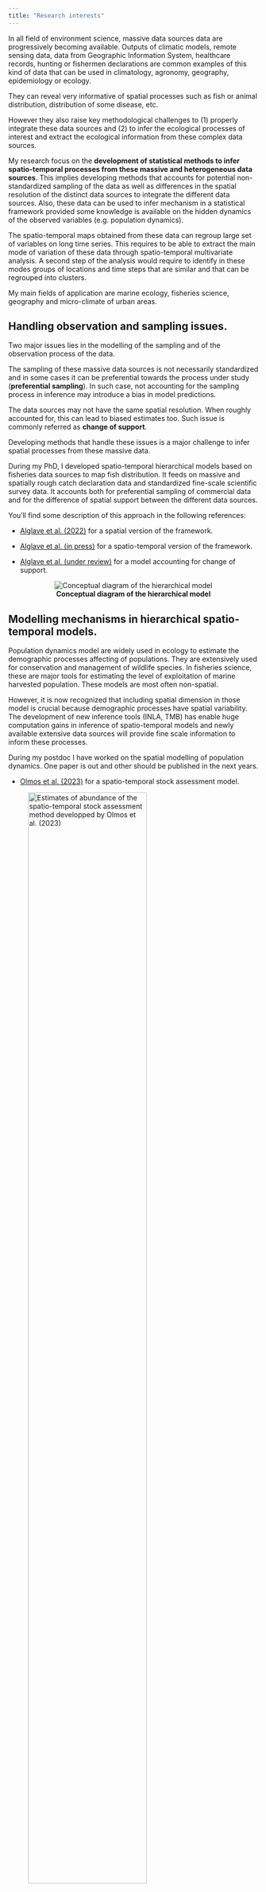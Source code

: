 ```yaml
---
title: "Research interests"
---
```


<!-- Linking statistical methods and field of applications in environment. -->

In all field of environment science, massive data sources data are progressively becoming available. Outputs of climatic models, remote sensing data, data from Geographic Information System, healthcare records, hunting or fishermen declarations are common examples of this kind of data that can be used in climatology, agronomy, geography, epidemiology or ecology.

They can reveal very informative of spatial processes such as fish or animal distribution, distribution of some disease, etc. 

However they also raise key methodological challenges to (1) properly integrate these data sources and (2) to infer the ecological processes of interest and extract the ecological information from these complex data sources.

My research focus on the **development of statistical methods to infer spatio-temporal processes from these massive and heterogeneous data sources**. This implies developing methods that accounts for potential non-standardized sampling of the data as well as differences in the spatial resolution of the distinct data sources to integrate the different data sources. Also, these data can be used to infer mechanism in a statistical framework provided some knowledge is available on the hidden dynamics of the observed variables (e.g. population dynamics).

The spatio-temporal maps obtained from these data can regroup large set of variables on long time series. This requires to be able to extract the main mode of variation of these data through spatio-temporal multivariate analysis. A second step of the analysis would require to identify in these modes groups of locations and time steps that are similar and that can be regrouped into clusters.

My main fields of application are marine ecology, fisheries science, geography and micro-climate of urban areas.


## Handling observation and sampling issues.

Two major issues lies in the modelling of the sampling and of the observation process of the data.

The sampling of these massive data sources is not necessarily standardized and in some cases it can be preferential towards the process under study (**preferential sampling**). In such case, not accounting for the sampling process in inference may introduce a bias in model predictions.

The data sources may not have the same spatial resolution. When roughly accounted for, this can lead to biased estimates too. Such issue is commonly referred as **change of support**.

Developing methods that handle these issues is a major challenge to infer spatial processes from these massive data.

During my PhD, I developed spatio-temporal hierarchical models based on fisheries data sources to map fish distribution. It feeds on massive and spatially rough catch declaration data and standardized fine-scale scientific survey data. It accounts both for preferential sampling of commercial data and for the difference of spatial support between the different data sources.

You'll find some description of this approach in the following references:

- <a href="https://doi.org/10.1093/icesjms/fsac032">Alglave et al. (2022)</a> for a spatial version of the framework.

- <a href="https://hal.archives-ouvertes.fr/hal-03674691/">Alglave et al. (in press)</a> for a spatio-temporal version of the framework.

- <a href="https://hal.archives-ouvertes.fr/hal-03878990">Alglave et al. (under review)</a> for a model accounting for change of support.

<center>
![**Conceptual diagram of the hierarchical model**](ressource/images/conceptual_framework.png)
</center>


## Modelling mechanisms in hierarchical spatio-temporal models.

Population dynamics model are widely used in ecology to estimate the demographic processes affecting of populations. They are extensively used for conservation and management of wildlife species. In fisheries science, these are major tools for estimating the level of exploitation of marine harvested population. These models are most often non-spatial.

However, it is now recognized that including spatial dimension in those model is crucial because demographic processes have spatial variability. The development of new inference tools (INLA, TMB) has enable huge computation gains in inference of spatio-temporal models and newly available extensive data sources will provide fine scale information to inform these processes.

During my postdoc I have worked on the spatial modelling of population dynamics. One paper is out and other should be published in the next years.

- <a href="https://doi.org/10.1016/j.ecolmodel.2023.110484">Olmos et al. (2023)</a> for a spatio-temporal stock assessment model.

::: {layout-ncol="1" layout-valign="center"}
![**Estimates of abundance of the spatio-temporal stock assessment method developped by Olmos et al. (2023)**](ressource/images/snow_crab_ab.png){width="75%"}
:::

## Multivariate analysis of spatial/spatio-temporal data

Massive data sources give access to huge amount of spatial information on long time series. Methods to decompose the spatio-temporal variability of the signal into simple spatial and temporal patterns have been developed for the past 50 years based on the EOF (Empirical Orthogonal Function) method. I am interested in the development of these methods, how these methods are related between each other and how new research avenues could be drawn from these methods.

\

::: {layout-ncol="1" layout-valign="center"}
![**EOF loading factors (left) and maps (right) for sole distribution between 2008 and 2018**](ressource/images/phenology_sole.png){width="75%"}
:::

<!-- ## Dynamic systems inference -->
